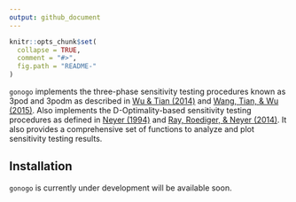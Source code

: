 ---
output: github_document
---

<!-- README.md is generated from README.Rmd. Please edit that file -->

```{r, echo = FALSE}
knitr::opts_chunk$set(
  collapse = TRUE,
  comment = "#>",
  fig.path = "README-"
)
```

`gonogo` implements the three-phase sensitivity testing procedures known as 3pod and 3podm as described in [Wu & Tian (2014)](http://dx.doi.org/10.1016/j.jspi.2013.10.007) and [Wang, Tian, & Wu (2015)](http://www3.stat.sinica.edu.tw/statistica/J25N4/J25N420/J25N420.html). Also implements the D-Optimality-based sensitivity testing procedures as defined in [Neyer (1994)](http://dx.doi.org/10.1080/00401706.1994.10485401) and [Ray, Roediger, & Neyer (2014)](http://dx.doi.org/10.1016/j.jspi.2013.12.010). It also provides a comprehensive set of functions to analyze and plot sensitivity testing results.

## Installation

`gonogo` is currently under development will be available soon.
